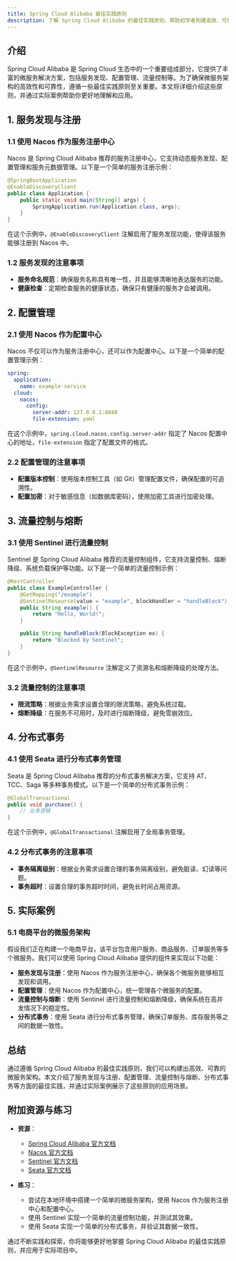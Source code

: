 ```yaml
---
title: Spring Cloud Alibaba 最佳实践原则
description: 了解 Spring Cloud Alibaba 的最佳实践原则，帮助初学者构建高效、可靠的微服务架构。
---
```


## 介绍

Spring Cloud Alibaba 是 Spring Cloud 生态中的一个重要组成部分，它提供了丰富的微服务解决方案，包括服务发现、配置管理、流量控制等。为了确保微服务架构的高效性和可靠性，遵循一些最佳实践原则至关重要。本文将详细介绍这些原则，并通过实际案例帮助你更好地理解和应用。

## 1. 服务发现与注册

### 1.1 使用 Nacos 作为服务注册中心

Nacos 是 Spring Cloud Alibaba 推荐的服务注册中心，它支持动态服务发现、配置管理和服务元数据管理。以下是一个简单的服务注册示例：

```java
@SpringBootApplication
@EnableDiscoveryClient
public class Application {
    public static void main(String[] args) {
        SpringApplication.run(Application.class, args);
    }
}
```

在这个示例中，`@EnableDiscoveryClient` 注解启用了服务发现功能，使得该服务能够注册到 Nacos 中。

### 1.2 服务发现的注意事项

- **服务命名规范**：确保服务名称具有唯一性，并且能够清晰地表达服务的功能。
- **健康检查**：定期检查服务的健康状态，确保只有健康的服务才会被调用。

## 2. 配置管理

### 2.1 使用 Nacos 作为配置中心

Nacos 不仅可以作为服务注册中心，还可以作为配置中心。以下是一个简单的配置管理示例：

```yaml
spring:
  application:
    name: example-service
  cloud:
    nacos:
      config:
        server-addr: 127.0.0.1:8848
        file-extension: yaml
```

在这个示例中，`spring.cloud.nacos.config.server-addr` 指定了 Nacos 配置中心的地址，`file-extension` 指定了配置文件的格式。

### 2.2 配置管理的注意事项

- **配置版本控制**：使用版本控制工具（如 Git）管理配置文件，确保配置的可追溯性。
- **配置加密**：对于敏感信息（如数据库密码），使用加密工具进行加密处理。

## 3. 流量控制与熔断

### 3.1 使用 Sentinel 进行流量控制

Sentinel 是 Spring Cloud Alibaba 推荐的流量控制组件，它支持流量控制、熔断降级、系统负载保护等功能。以下是一个简单的流量控制示例：

```java
@RestController
public class ExampleController {
    @GetMapping("/example")
    @SentinelResource(value = "example", blockHandler = "handleBlock")
    public String example() {
        return "Hello, World!";
    }

    public String handleBlock(BlockException ex) {
        return "Blocked by Sentinel";
    }
}
```

在这个示例中，`@SentinelResource` 注解定义了资源名和熔断降级的处理方法。

### 3.2 流量控制的注意事项

- **限流策略**：根据业务需求设置合理的限流策略，避免系统过载。
- **熔断降级**：在服务不可用时，及时进行熔断降级，避免雪崩效应。

## 4. 分布式事务

### 4.1 使用 Seata 进行分布式事务管理

Seata 是 Spring Cloud Alibaba 推荐的分布式事务解决方案，它支持 AT、TCC、Saga 等多种事务模式。以下是一个简单的分布式事务示例：

```java
@GlobalTransactional
public void purchase() {
    // 业务逻辑
}
```

在这个示例中，`@GlobalTransactional` 注解启用了全局事务管理。

### 4.2 分布式事务的注意事项

- **事务隔离级别**：根据业务需求设置合理的事务隔离级别，避免脏读、幻读等问题。
- **事务超时**：设置合理的事务超时时间，避免长时间占用资源。

## 5. 实际案例

### 5.1 电商平台的微服务架构

假设我们正在构建一个电商平台，该平台包含用户服务、商品服务、订单服务等多个微服务。我们可以使用 Spring Cloud Alibaba 提供的组件来实现以下功能：

- **服务发现与注册**：使用 Nacos 作为服务注册中心，确保各个微服务能够相互发现和调用。
- **配置管理**：使用 Nacos 作为配置中心，统一管理各个微服务的配置。
- **流量控制与熔断**：使用 Sentinel 进行流量控制和熔断降级，确保系统在高并发情况下的稳定性。
- **分布式事务**：使用 Seata 进行分布式事务管理，确保订单服务、库存服务等之间的数据一致性。

## 总结

通过遵循 Spring Cloud Alibaba 的最佳实践原则，我们可以构建出高效、可靠的微服务架构。本文介绍了服务发现与注册、配置管理、流量控制与熔断、分布式事务等方面的最佳实践，并通过实际案例展示了这些原则的应用场景。

## 附加资源与练习

- **资源**：
  - [Spring Cloud Alibaba 官方文档](https://spring-cloud-alibaba-group.github.io/github-pages/)
  - [Nacos 官方文档](https://nacos.io/zh-cn/docs/what-is-nacos.html)
  - [Sentinel 官方文档](https://sentinelguard.io/zh-cn/docs/introduction.html)
  - [Seata 官方文档](https://seata.io/zh-cn/docs/overview/what-is-seata.html)

- **练习**：
  - 尝试在本地环境中搭建一个简单的微服务架构，使用 Nacos 作为服务注册中心和配置中心。
  - 使用 Sentinel 实现一个简单的流量控制功能，并测试其效果。
  - 使用 Seata 实现一个简单的分布式事务，并验证其数据一致性。

通过不断实践和探索，你将能够更好地掌握 Spring Cloud Alibaba 的最佳实践原则，并应用于实际项目中。